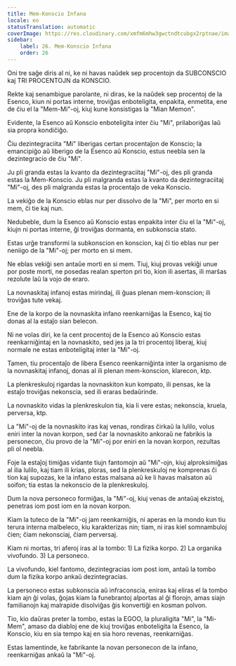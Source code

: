 ```yaml
---
title: Mem-Konscio Infana
locale: eo
statusTranslation: automatic
coverImage: https://res.cloudinary.com/xmfm6mhw3gwctndtcubgx2rptnae/image/upload/v1740468922/small_cover_tratado_de_psicologia_revolucionaria_a4c0dca4e0.webp
sidebar:
    label: 26. Mem-Konscio Infana
    order: 26
---
```

Oni tre saĝe diris al ni, ke ni havas naŭdek sep procentojn da SUBCONSCIO kaj TRI PROCENTOJN da KONSCIO.

Rekte kaj senambigue parolante, ni diras, ke la naŭdek sep procentoj de la Esenco, kiun ni portas interne, troviĝas enboteligita, enpakita, enmetita, ene de ĉiu el la "Mem-Mi"-oj, kiuj kune konsistigas la "Mian Memon".

Evidente, la Esenco aŭ Konscio enboteligita inter ĉiu "Mi", prilaboriĝas laŭ sia propra kondiĉiĝo.

Ĉiu dezintegraciita "Mi" liberigas certan procentaĵon de Konscio; la emancipiĝo aŭ liberigo de la Esenco aŭ Konscio, estus neebla sen la dezintegracio de ĉiu "Mi".

Ju pli granda estas la kvanto da dezintegraciitaj "Mi"-oj, des pli granda estas la Mem-Konscio. Ju pli malgranda estas la kvanto da dezintegraciitaj "Mi"-oj, des pli malgranda estas la procentaĵo de veka Konscio.

La vekiĝo de la Konscio eblas nur per dissolvo de la "Mi", per morto en si mem, ĉi tie kaj nun.

Nedubeble, dum la Esenco aŭ Konscio estas enpakita inter ĉiu el la "Mi"-oj, kiujn ni portas interne, ĝi troviĝas dormanta, en subkonscia stato.

Estas urĝe transformi la subkonscion en konscion, kaj ĉi tio eblas nur per neniigo de la "Mi"-oj; per morto en si mem.

Ne eblas vekiĝi sen antaŭe morti en si mem. Tiuj, kiuj provas vekiĝi unue por poste morti, ne posedas realan sperton pri tio, kion ili asertas, ili marŝas rezolute laŭ la vojo de eraro.

La novnaskitaj infanoj estas mirindaj, ili ĝuas plenan mem-konscion; ili troviĝas tute vekaj.

Ene de la korpo de la novnaskita infano reenkarniĝas la Esenco, kaj tio donas al la estaĵo sian belecon.

Ni ne volas diri, ke la cent procentoj de la Esenco aŭ Konscio estas reenkarniĝintaj en la novnaskito, sed jes ja la tri procentoj liberaj, kiuj normale ne estas enboteligitaj inter la "Mi"-oj.

Tamen, tiu procentaĵo de libera Esenco reenkarniĝinta inter la organismo de la novnaskitaj infanoj, donas al ili plenan mem-konscion, klarecon, ktp.

La plenkreskuloj rigardas la novnaskiton kun kompato, ili pensas, ke la estaĵo troviĝas nekonscia, sed ili eraras bedaŭrinde.

La novnaskito vidas la plenkreskulon tia, kia li vere estas; nekonscia, kruela, perversa, ktp.

La "Mi"-oj de la novnaskito iras kaj venas, rondiras ĉirkaŭ la lulilo, volus eniri inter la novan korpon, sed ĉar la novnaskito ankoraŭ ne fabrikis la personecon, ĉiu provo de la "Mi"-oj por eniri en la novan korpon, rezultas pli ol neebla.

Foje la estaĵoj timiĝas vidante tiujn fantomojn aŭ "Mi"-ojn, kiuj alproksimiĝas al ilia lulilo, kaj tiam ili krias, ploras, sed la plenkreskuloj ne komprenas ĉi tion kaj supozas, ke la infano estas malsana aŭ ke li havas malsaton aŭ soifon; tia estas la nekonscio de la plenkreskuloj.

Dum la nova personeco formiĝas, la "Mi"-oj, kiuj venas de antaŭaj ekzistoj, penetras iom post iom en la novan korpon.

Kiam la tuteco de la "Mi"-oj jam reenkarniĝis, ni aperas en la mondo kun tiu terura interna malbeleco, kiu karakterizas nin; tiam, ni iras kiel somnambuloj ĉien; ĉiam nekonsciaj, ĉiam perversaj.

Kiam ni mortas, tri aferoj iras al la tombo: 1) La fizika korpo. 2) La organika vivofundo. 3) La personeco.

La vivofundo, kiel fantomo, dezintegracias iom post iom, antaŭ la tombo dum la fizika korpo ankaŭ dezintegracias.

La personeco estas subkonscia aŭ infraconscia, eniras kaj eliras el la tombo kiam ajn ĝi volas, ĝojas kiam la funebrantoj alportas al ĝi florojn, amas siajn familianojn kaj malrapide disolviĝas ĝis konvertiĝi en kosman polvon.

Tio, kio daŭras preter la tombo, estas la EGOO, la pluraligita "Mi", la "Mi-Mem", amaso da diabloj ene de kiuj troviĝas enboteligita la Esenco, la Konscio, kiu en sia tempo kaj en sia horo revenas, reenkarniĝas.

Estas lamentinde, ke fabrikante la novan personecon de la infano, reenkarniĝas ankaŭ la "Mi"-oj.

